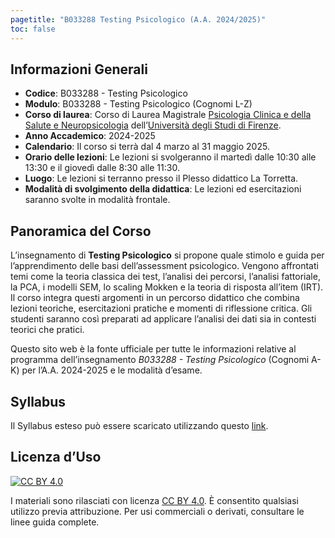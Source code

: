 ```yaml
---
pagetitle: "B033288 Testing Psicologico (A.A. 2024/2025)"
toc: false
---
```


## Informazioni Generali {.unnumbered}

- **Codice**: B033288 - Testing Psicologico 
- **Modulo**: B033288 - Testing Psicologico (Cognomi L-Z) 
- **Corso di laurea**: Corso di Laurea Magistrale [Psicologia Clinica e della Salute e Neuropsicologia](https://unifi.coursecatalogue.cineca.it/corsi/2024/3252?annoOrdinamento=2023) dell'[Università degli Studi di Firenze](https://www.unifi.it/). 
- **Anno Accademico**: 2024-2025 
- **Calendario**: Il corso si terrà dal 4 marzo al 31 maggio 2025.
- **Orario delle lezioni**: Le lezioni si svolgeranno il martedì dalle 10:30 alle 13:30 e il giovedì dalle 8:30 alle 11:30.
- **Luogo**: Le lezioni si terranno presso il Plesso didattico La Torretta.
- **Modalità di svolgimento della didattica**: Le lezioni ed esercitazioni saranno svolte in modalità frontale. 

## Panoramica del Corso

L’insegnamento di **Testing Psicologico** si propone quale stimolo e guida per l’apprendimento delle basi dell'assessment psicologico.  Vengono affrontati temi come la teoria classica dei test, l'analisi dei percorsi, l'analisi fattoriale, la PCA, i modelli SEM, lo scaling Mokken e la teoria di risposta all'item (IRT). Il corso integra questi argomenti in un percorso didattico che combina lezioni teoriche, esercitazioni pratiche e momenti di riflessione critica. Gli studenti saranno così preparati ad applicare l’analisi dei dati sia in contesti teorici che pratici.

::: {.callout-note}
Questo sito web è la fonte ufficiale per tutte le informazioni relative al programma dell'insegnamento *B033288 - Testing Psicologico* (Cognomi A-K) per l'A.A. 2024-2025 e le modalità d'esame.
:::

## Syllabus

Il Syllabus esteso può essere scaricato utilizzando questo [link](syllabus/syllabus.pdf).

## Licenza d'Uso {.unnumbered}

[![CC BY 4.0](https://mirrors.creativecommons.org/presskit/buttons/88x31/svg/by.svg)](https://creativecommons.org/licenses/by/4.0/){.float-left .pr-2}

I materiali sono rilasciati con licenza [CC BY 4.0](https://creativecommons.org/licenses/by/4.0/deed.it). È consentito qualsiasi utilizzo previa attribuzione. Per usi commerciali o derivati, consultare le linee guida complete.
